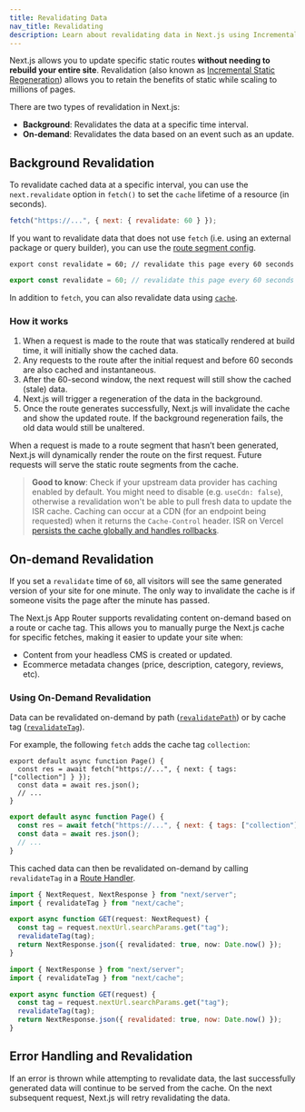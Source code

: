 ```yaml
---
title: Revalidating Data
nav_title: Revalidating
description: Learn about revalidating data in Next.js using Incremental Static Regeneration.
---
```


Next.js allows you to update specific static routes **without needing to rebuild your entire site**. Revalidation (also known as [Incremental Static Regeneration](/docs/pages/building-your-application/data-fetching/incremental-static-regeneration)) allows you to retain the benefits of static while scaling to millions of pages.

There are two types of revalidation in Next.js:

- **Background**: Revalidates the data at a specific time interval.
- **On-demand**: Revalidates the data based on an event such as an update.

## Background Revalidation

To revalidate cached data at a specific interval, you can use the `next.revalidate` option in `fetch()` to set the `cache` lifetime of a resource (in seconds).

```js
fetch("https://...", { next: { revalidate: 60 } });
```

If you want to revalidate data that does not use `fetch` (i.e. using an external package or query builder), you can use the [route segment config](/docs/app/api-reference/file-conventions/route-segment-config#revalidate).

```tsx title="app/page.tsx" switcher
export const revalidate = 60; // revalidate this page every 60 seconds
```

```jsx title="app/page.js" switcher
export const revalidate = 60; // revalidate this page every 60 seconds
```

In addition to `fetch`, you can also revalidate data using [`cache`](/docs/app/building-your-application/data-fetching/caching#per-request-caching).

### How it works

1. When a request is made to the route that was statically rendered at build time, it will initially show the cached data.
2. Any requests to the route after the initial request and before 60 seconds are also cached and instantaneous.
3. After the 60-second window, the next request will still show the cached (stale) data.
4. Next.js will trigger a regeneration of the data in the background.
5. Once the route generates successfully, Next.js will invalidate the cache and show the updated route. If the background regeneration fails, the old data would still be unaltered.

When a request is made to a route segment that hasn’t been generated, Next.js will dynamically render the route on the first request. Future requests will serve the static route segments from the cache.

> **Good to know**: Check if your upstream data provider has caching enabled by default. You might need to disable (e.g. `useCdn: false`), otherwise a revalidation won't be able to pull fresh data to update the ISR cache. Caching can occur at a CDN (for an endpoint being requested) when it returns the `Cache-Control` header. ISR on Vercel [persists the cache globally and handles rollbacks](https://vercel.com/docs/concepts/incremental-static-regeneration/overview).

## On-demand Revalidation

If you set a `revalidate` time of `60`, all visitors will see the same generated version of your site for one minute. The only way to invalidate the cache is if someone visits the page after the minute has passed.

The Next.js App Router supports revalidating content on-demand based on a route or cache tag. This allows you to manually purge the Next.js cache for specific fetches, making it easier to update your site when:

- Content from your headless CMS is created or updated.
- Ecommerce metadata changes (price, description, category, reviews, etc).

### Using On-Demand Revalidation

Data can be revalidated on-demand by path ([`revalidatePath`](/docs/app/api-reference/functions/revalidatePath)) or by cache tag ([`revalidateTag`](/docs/app/api-reference/functions/revalidateTag)).

For example, the following `fetch` adds the cache tag `collection`:

```tsx title="app/page.tsx" switcher
export default async function Page() {
  const res = await fetch("https://...", { next: { tags: ["collection"] } });
  const data = await res.json();
  // ...
}
```

```jsx title="app/page.js" switcher
export default async function Page() {
  const res = await fetch("https://...", { next: { tags: ["collection"] } });
  const data = await res.json();
  // ...
}
```

This cached data can then be revalidated on-demand by calling `revalidateTag` in a [Route Handler](/docs/app/building-your-application/routing/router-handlers).

```ts title="app/api/revalidate/route.ts" switcher
import { NextRequest, NextResponse } from "next/server";
import { revalidateTag } from "next/cache";

export async function GET(request: NextRequest) {
  const tag = request.nextUrl.searchParams.get("tag");
  revalidateTag(tag);
  return NextResponse.json({ revalidated: true, now: Date.now() });
}
```

```js title="app/api/revalidate/route.js" switcher
import { NextResponse } from "next/server";
import { revalidateTag } from "next/cache";

export async function GET(request) {
  const tag = request.nextUrl.searchParams.get("tag");
  revalidateTag(tag);
  return NextResponse.json({ revalidated: true, now: Date.now() });
}
```

## Error Handling and Revalidation

If an error is thrown while attempting to revalidate data, the last successfully generated data will continue to be served from the cache. On the next subsequent request, Next.js will retry revalidating the data.
